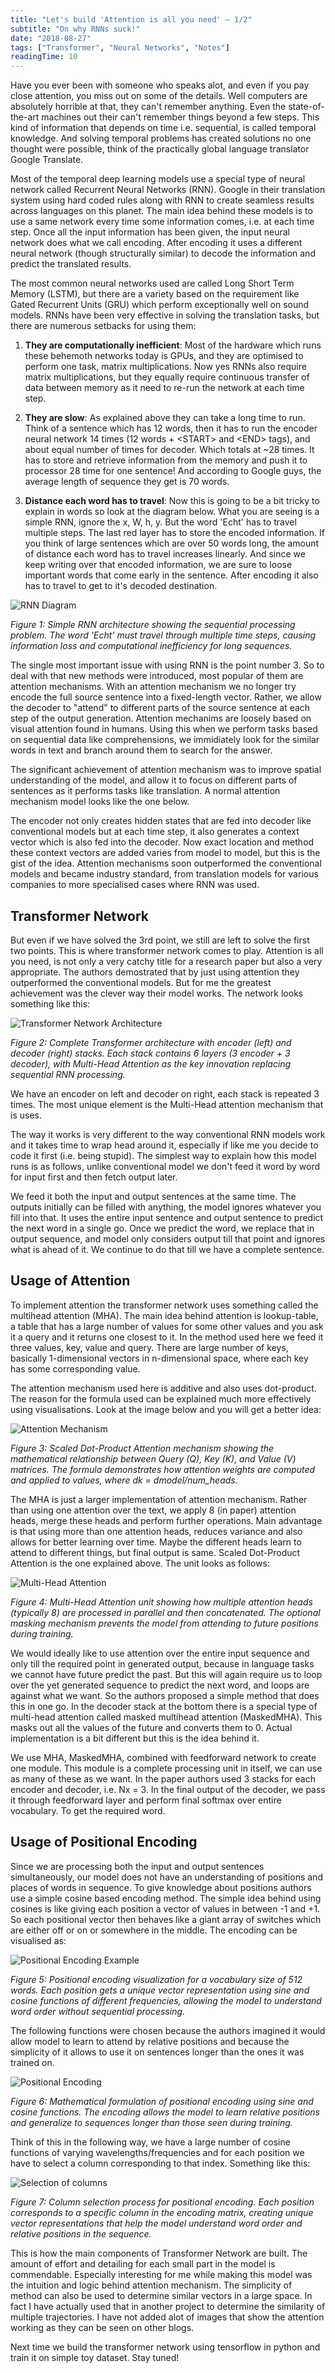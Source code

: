 ```yaml
---
title: "Let's build 'Attention is all you need' — 1/2"
subtitle: "On why RNNs suck!"
date: "2018-08-27"
tags: ["Transformer", "Neural Networks", "Notes"]
readingTime: 10
---
```


Have you ever been with someone who speaks alot, and even if you pay close attention, you miss out on some of the details. Well computers are absolutely horrible at that, they can't remember anything. Even the state-of-the-art machines out their can't remember things beyond a few steps. This kind of information that depends on time i.e. sequential, is called temporal knowledge. And solving temporal problems has created solutions no one thought were possible, think of the practically global language translator Google Translate.

Most of the temporal deep learning models use a special type of neural network called Recurrent Neural Networks (RNN). Google in their translation system using hard coded rules along with RNN to create seamless results across languages on this planet. The main idea behind these models is to use a same network every time some information comes, i.e. at each time step. Once all the input information has been given, the input neural network does what we call encoding. After encoding it uses a different neural network (though structurally similar) to decode the information and predict the translated results.

The most common neural networks used are called Long Short Term Memory (LSTM), but there are a variety based on the requirement like Gated Recurrent Units (GRU) which perform exceptionally well on sound models. RNNs have been very effective in solving the translation tasks, but there are numerous setbacks for using them:

1. **They are computationally inefficient**: Most of the hardware which runs these behemoth networks today is GPUs, and they are optimised to perform one task, matrix multiplications. Now yes RNNs also require matrix multiplications, but they equally require continuous transfer of data between memory as it need to re-run the network at each time step.

2. **They are slow**: As explained above they can take a long time to run. Think of a sentence which has 12 words, then it has to run the encoder neural network 14 times (12 words + &lt;START&gt; and &lt;END&gt; tags), and about equal number of times for decoder. Which totals at ~28 times. It has to store and retrieve information from the memory and push it to processor 28 time for one sentence! And according to Google guys, the average length of sequence they get is 70 words.

3. **Distance each word has to travel**: Now this is going to be a bit tricky to explain in words so look at the diagram below. What you are seeing is a simple RNN, ignore the x, W, h, y. But the word 'Echt' has to travel multiple steps. The last red layer has to store the encoded information. If you think of large sentences which are over 50 words long, the amount of distance each word has to travel increases linearly. And since we keep writing over that encoded information, we are sure to loose important words that come early in the sentence. After encoding it also has to travel to get to it's decoded destination.

![RNN Diagram](https://ndotovhaihcfvwintgpc.supabase.co/storage/v1/object/public/yashbonde/vo/1.webp)

*Figure 1: Simple RNN architecture showing the sequential processing problem. The word 'Echt' must travel through multiple time steps, causing information loss and computational inefficiency for long sequences.*

The single most important issue with using RNN is the point number 3. So to deal with that new methods were introduced, most popular of them are attention mechanisms. With an attention mechanism we no longer try encode the full source sentence into a fixed-length vector. Rather, we allow the decoder to "attend" to different parts of the source sentence at each step of the output generation. Attention mechanims are loosely based on visual attention found in humans. Using this when we perform tasks based on sequential data like comprehensions, we immidiately look for the similar words in text and branch around them to search for the answer.

The significant achievement of attention mechanism was to improve spatial understanding of the model, and allow it to focus on different parts of sentences as it performs tasks like translation. A normal attention mechanism model looks like the one below.

The encoder not only creates hidden states that are fed into decoder like conventional models but at each time step, it also generates a context vector which is also fed into the decoder. Now exact location and method these context vectors are added varies from model to model, but this is the gist of the idea. Attention mechanisms soon outperformed the conventional models and became industry standard, from translation models for various companies to more specialised cases where RNN was used.

## Transformer Network

But even if we have solved the 3rd point, we still are left to solve the first two points. This is where transformer network comes to play. Attention is all you need, is not only a very catchy title for a research paper but also a very appropriate. The authors demostrated that by just using attention they outperformed the conventional models. But for me the greatest achievement was the clever way their model works. The network looks something like this:

![Transformer Network Architecture](https://ndotovhaihcfvwintgpc.supabase.co/storage/v1/object/public/yashbonde/vo/2.webp)

*Figure 2: Complete Transformer architecture with encoder (left) and decoder (right) stacks. Each stack contains 6 layers (3 encoder + 3 decoder), with Multi-Head Attention as the key innovation replacing sequential RNN processing.*

We have an encoder on left and decoder on right, each stack is repeated 3 times. The most unique element is the Multi-Head attention mechanism that is uses.

The way it works is very different to the way conventional RNN models work and it takes time to wrap head around it, especially if like me you decide to code it first (i.e. being stupid). The simplest way to explain how this model runs is as follows, unlike conventional model we don't feed it word by word for input first and then fetch output later.

We feed it both the input and output sentences at the same time. The outputs initially can be filled with anything, the model ignores whatever you fill into that. It uses the entire input sentence and output sentence to predict the next word in a single go. Once we predict the word, we replace that in output sequence, and model only considers output till that point and ignores what is ahead of it. We continue to do that till we have a complete sentence.

## Usage of Attention

To implement attention the transformer network uses something called the multihead attention (MHA). The main idea behind attention is lookup-table, a table that has a large number of values for some other values and you ask it a query and it returns one closest to it. In the method used here we feed it three values, key, value and query. There are large number of keys, basically 1-dimensional vectors in n-dimensional space, where each key has some corresponding value.

The attention mechanism used here is additive and also uses dot-product. The reason for the formula used can be explained much more effectively using visualisations. Look at the image below and you will get a better idea:

![Attention Mechanism](https://ndotovhaihcfvwintgpc.supabase.co/storage/v1/object/public/yashbonde/vo/3.webp)

*Figure 3: Scaled Dot-Product Attention mechanism showing the mathematical relationship between Query (Q), Key (K), and Value (V) matrices. The formula demonstrates how attention weights are computed and applied to values, where dk = dmodel/num_heads.*

The MHA is just a larger implementation of attention mechanism. Rather than using one attention over the text, we apply 8 (in paper) attention heads, merge these heads and perform further operations. Main advantage is that using more than one attention heads, reduces variance and also allows for better learning over time. Maybe the different heads learn to attend to different things, but final output is same. Scaled Dot-Product Attention is the one explained above. The unit looks as follows:

![Multi-Head Attention](https://ndotovhaihcfvwintgpc.supabase.co/storage/v1/object/public/yashbonde/vo/4.webp)

*Figure 4: Multi-Head Attention unit showing how multiple attention heads (typically 8) are processed in parallel and then concatenated. The optional masking mechanism prevents the model from attending to future positions during training.*

We would ideally like to use attention over the entire input sequence and only till the required point in generated output, because in language tasks we cannot have future predict the past. But this will again require us to loop over the yet generated sequence to predict the next word, and loops are against what we want. So the authors proposed a simple method that does this in one go. In the decoder stack at the bottom there is a special type of multi-head attention called masked multihead attention (MaskedMHA). This masks out all the values of the future and converts them to 0. Actual implementation is a bit different but this is the idea behind it.

We use MHA, MaskedMHA, combined with feedforward network to create one module. This module is a complete processing unit in itself, we can use as many of these as we want. In the paper authors used 3 stacks for each encoder and decoder, i.e. Nx = 3. In the final output of the decoder, we pass it through feedforward layer and perform final softmax over entire vocabulary. To get the required word.

## Usage of Positional Encoding

Since we are processing both the input and output sentences simultaneously, our model does not have an understanding of positions and places of words in sequence. To give knowledge about positions authors use a simple cosine based encoding method. The simple idea behind using cosines is like giving each position a vector of values in between -1 and +1. So each positional vector then behaves like a giant array of switches which are either off or on or somewhere in the middle. The encoding can be visualised as:

![Positional Encoding Example](https://ndotovhaihcfvwintgpc.supabase.co/storage/v1/object/public/yashbonde/vo/5.webp)

*Figure 5: Positional encoding visualization for a vocabulary size of 512 words. Each position gets a unique vector representation using sine and cosine functions of different frequencies, allowing the model to understand word order without sequential processing.*

The following functions were chosen because the authors imagined it would allow model to learn to attend by relative positions and because the simplicity of it allows to use it on sentences longer than the ones it was trained on.

![Positional Encoding](https://ndotovhaihcfvwintgpc.supabase.co/storage/v1/object/public/yashbonde/vo/6.webp)

*Figure 6: Mathematical formulation of positional encoding using sine and cosine functions. The encoding allows the model to learn relative positions and generalize to sequences longer than those seen during training.*

Think of this in the following way, we have a large number of cosine functions of varying wavelengths/frequencies and for each position we have to select a column corresponding to that index. Something like this:

![Selection of columns](https://ndotovhaihcfvwintgpc.supabase.co/storage/v1/object/public/yashbonde/vo/7.webp)

*Figure 7: Column selection process for positional encoding. Each position corresponds to a specific column in the encoding matrix, creating unique vector representations that help the model understand word order and relative positions in the sequence.*

This is how the main components of Transformer Network are built. The amount of effort and detailing for each small part in the model is commendable. Especially interesting for me while making this model was the intuition and logic behind attention mechanism. The simplicity of method can also be used to determine similar vectors in a large space. In fact I have actually used that in another project to determine the similarity of multiple trajectories. I have not added alot of images that show the attention working as they can be seen on other blogs.

Next time we build the transformer network using tensorflow in python and train it on simple toy dataset. Stay tuned!
